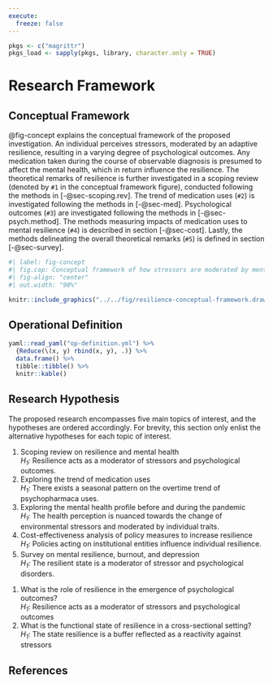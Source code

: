 ```yaml
---
execute:
  freeze: false
---
```


```r

pkgs <- c("magrittr")
pkgs_load <- sapply(pkgs, library, character.only = TRUE)

```

# Research Framework

## Conceptual Framework \label{concept} {#sec-concept}

::: {.content-visible when-profile="rug"}

@fig-concept explains the conceptual framework of the proposed investigation. An individual perceives stressors, moderated by an adaptive resilience, resulting in a varying degree of psychological outcomes. Any medication taken during the course of observable diagnosis is presumed to affect the mental health, which in return influence the resilience. The theoretical remarks of resilience is further investigated in a scoping review (denoted by `#1` in the conceptual framework figure), conducted following the methods in [-@sec-scoping.rev]. The trend of medication uses (`#2`) is investigated following the methods in [-@sec-med].  Psychological outcomes (`#3`) are investigated following the methods in [-@sec-psych.method]. The methods measuring impacts of medication uses to mental resilience (`#4`) is described in section [-@sec-cost]. Lastly, the methods delineating the overall theoretical remarks (`#5`) is defined in section [-@sec-survey].

:::

```r
#| label: fig-concept
#| fig.cap: Conceptual framework of how stressors are moderated by mental resilience in affecting the psychological outcome
#| fig-align: "center"
#| out.width: "90%"

knitr::include_graphics("../../fig/resilience-conceptual-framework.drawio.png")

```

## Operational Definition

```r

yaml::read_yaml("op-definition.yml") %>%
  {Reduce(\(x, y) rbind(x, y), .)} %>%
  data.frame() %>%
  tibble::tibble() %>%
  knitr::kable()

```

## Research Hypothesis

The proposed research encompasses five main topics of interest, and the
hypotheses are ordered accordingly. For brevity, this section only enlist the
alternative hypotheses for each topic of interest.

::: {.content-visible when-profile="rug"}

1. Scoping review on resilience and mental health  
   *H~1~:* Resilience acts as a moderator of stressors and psychological
   outcomes.
1. Exploring the trend of medication uses   
   *H~1~:* There exists a seasonal pattern on the overtime trend of
   psychopharmaca uses.
1. Exploring the mental health profile before and during the pandemic  
   *H~1~:* The health perception is nuanced towards the change of environmental
   stressors and moderated by individual traits.
1. Cost-effectiveness analysis of policy measures to increase resilience  
   *H~1~:* Policies acting on institutional entities influence individual
   resilience.
1. Survey on mental resilience, burnout, and depression  
   *H~1~:* The resilient state is a moderator of stressor and psychological
   disorders.

:::

::: {.content-visible when-profile="proposal"}

1. What is the role of resilience in the emergence of psychological outcomes?  
   *H~1~*: Resilience acts as a moderator of stressors and psychological outcomes
1. What is the functional state of resilience in a cross-sectional setting?  
   *H~1~*: The state resilience is a buffer reflected as a reactivity against stressors

:::

:::{.content-hidden unless-profile="site"}

# References {-}

:::

